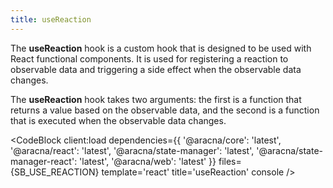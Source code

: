```yaml
---
title: useReaction
---
```



The **useReaction** hook is a custom hook that is designed to be used with React functional components. It is used for registering a reaction to observable data and triggering a side effect when the observable data changes.

The **useReaction** hook takes two arguments: the first is a function that returns a value based on the observable data, and the second is a function that is executed when the observable data changes.

<CodeBlock
  client:load
  dependencies={{
    '@aracna/core': 'latest',
    '@aracna/react': 'latest',
    '@aracna/state-manager': 'latest',
    '@aracna/state-manager-react': 'latest',
    '@aracna/web': 'latest'
  }}
  files={SB_USE_REACTION}
  template='react'
  title='useReaction'
  console
/>
